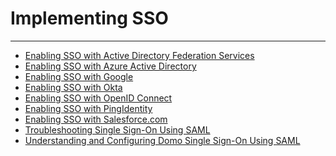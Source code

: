 


Implementing SSO
================
***
* [Enabling SSO with Active Directory Federation Services](..\..\article\enabling_sso_with_active_directory_federation_services\index.qmd)
* [Enabling SSO with Azure Active Directory](..\..\article\enabling_sso_with_azure_active_directory\index.qmd)
* [Enabling SSO with Google](/s/article/360043438053)
* [Enabling SSO with Okta](..\..\article\enabling_sso_with_okta\index.qmd)
* [Enabling SSO with OpenID Connect](..\..\article\enabling_sso_with_openid_connect\index.qmd)
* [Enabling SSO with PingIdentity](..\..\article\enabling_sso_with_pingidentity\index.qmd)
* [Enabling SSO with Salesforce.com](..\..\article\enabling_sso_with_salesforcecom\index.qmd)
* [Troubleshooting Single Sign-On Using SAML](..\..\article\troubleshooting_single_signon_using_saml\index.qmd)
* [Understanding and Configuring Domo Single Sign-On Using SAML](..\..\article\understanding_and_configuring_domo_single_signon_using_saml\index.qmd)
